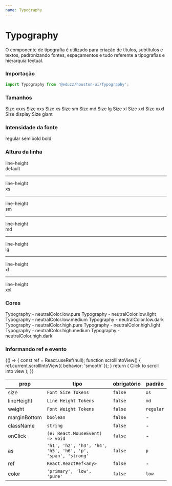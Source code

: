 ```yaml
---
name: Typography
---
```





# Typography

O componente de tipografia é utilizado para criação de títulos, subtítulos e textos, padronizando fontes, espaçamentos e tudo
referente a tipografias e hierarquia textual.

### Importação

```js
import Typography from '@eduzz/houston-ui/Typography';
```

### Tamanhos

<Playground>
  <Typography size='xxxs'>Size xxxs</Typography>
  <Typography size='xxs'>Size xxs</Typography>
  <Typography size='xs'>Size xs</Typography>
  <Typography size='sm'>Size sm</Typography>
  <Typography size='md'>Size md</Typography>
  <Typography size='lg'>Size lg</Typography>
  <Typography size='xl'>Size xl</Typography>
  <Typography size='xxl'>Size xxl</Typography>
  <Typography size='xxxl'>Size xxxl</Typography>
  <Typography size='display'>Size display</Typography>
  <Typography size='giant'>Size giant</Typography>
</Playground>

### Intensidade da fonte

<Playground>
  <Typography weight='regular'>regular</Typography>
  <Typography weight='semibold'>semibold</Typography>
  <Typography weight='bold'>bold</Typography>
</Playground>

### Altura da linha

<Playground>
  <Typography lineHeight='default'>
    line-height
    <br />
    default
  </Typography>
  <hr style={{ margin: '10px 0' }} />
  <Typography lineHeight='xs'>
    line-height
    <br />
    xs
  </Typography>
  <hr style={{ margin: '10px 0' }} />
  <Typography lineHeight='sm'>
    line-height
    <br />
    sm
  </Typography>
  <hr style={{ margin: '10px 0' }} />
  <Typography lineHeight='md'>
    line-height
    <br />
    md
  </Typography>
  <hr style={{ margin: '10px 0' }} />
  <Typography lineHeight='lg'>
    line-height
    <br />
    lg
  </Typography>
  <hr style={{ margin: '10px 0' }} />
  <Typography lineHeight='xl'>
    line-height
    <br />
    xl
  </Typography>
  <hr style={{ margin: '10px 0' }} />
  <Typography lineHeight='xxl'>
    line-height
    <br />
    xxl
  </Typography>
</Playground>

### Cores

<Playground>
  <Typography color='neutralColor.low.pure'>Typography - neutralColor.low.pure</Typography>
  <Typography color='neutralColor.low.light'>Typography - neutralColor.low.light</Typography>
  <Typography color='neutralColor.low.medium'>Typography - neutralColor.low.medium</Typography>
  <Typography color='neutralColor.low.dark'>Typography - neutralColor.low.dark</Typography>
  <Typography color='neutralColor.high.pure'>Typography - neutralColor.high.pure</Typography>
  <Typography color='neutralColor.high.light'>Typography - neutralColor.high.light</Typography>
  <Typography color='neutralColor.high.medium'>Typography - neutralColor.high.medium</Typography>
  <Typography color='neutralColor.high.dark'>Typography - neutralColor.high.dark</Typography>
</Playground>

### Informando ref e evento

<Playground>
  {() => {
    const ref = React.useRef(null);
    function scrollIntoView() {
      ref.current.scrollIntoView({
        behavior: 'smooth'
      });
    }
    return (
      <Typography ref={ref} onClick={scrollIntoView}>
        Click to scroll into view
      </Typography>
    );
  }}
</Playground>

| prop         | tipo                                                        | obrigatório | padrão    |
| ------------ | ----------------------------------------------------------- | ----------- | --------- |
| size         | `Font Size Tokens`                                          | `false`     | `xs`      |
| lineHeight   | `Line Height Tokens`                                        | `false`     | `md`      |
| weight       | `Font Weight Tokens`                                        | `false`     | `regular` |
| marginBottom | `boolean`                                                   | `false`     | -         |
| className    | `string`                                                    | `false`     | -         |
| onClick      | `(e: React.MouseEvent) => void`                             | `false`     | -         |
| as           | `'h1', 'h2', 'h3', 'h4', 'h5', 'h6', 'p', 'span', 'strong'` | `false`     | `p`       |
| ref          | `React.ReactRef<any>`                                       | `false`     | -         |
| color        | `'primary', 'low', 'pure'`                                  | `false`     | `low`     |
